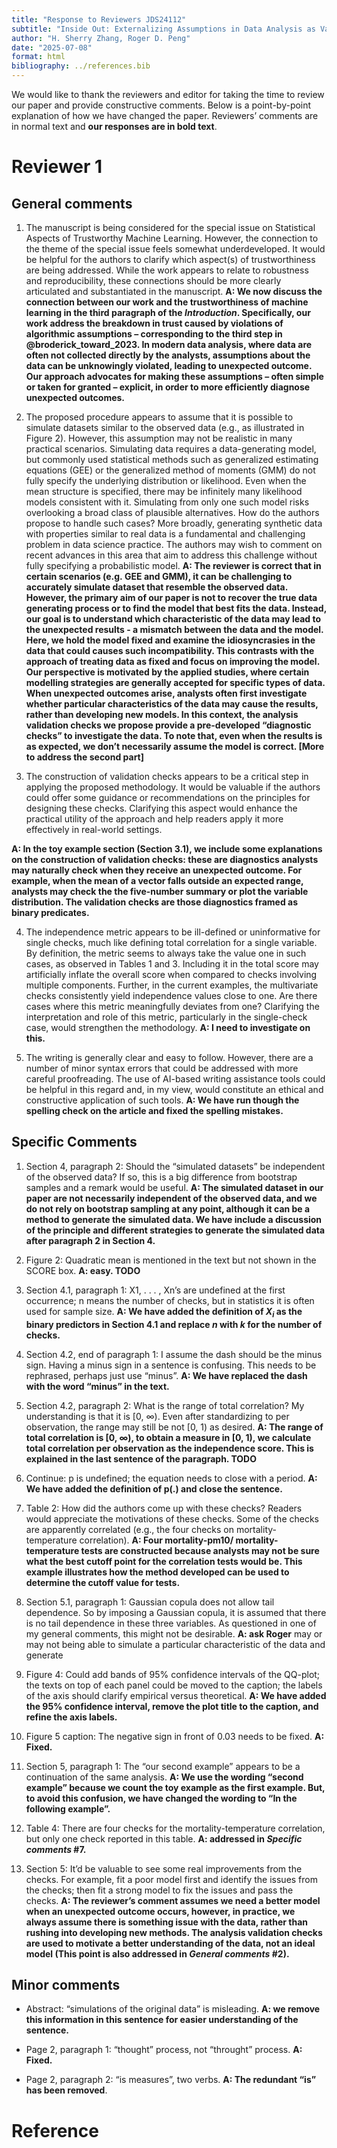 ```yaml
---
title: "Response to Reviewers JDS24112"
subtitle: "Inside Out: Externalizing Assumptions in Data Analysis as Validation Checks"
author: "H. Sherry Zhang, Roger D. Peng"
date: "2025-07-08"
format: html
bibliography: ../references.bib
---
```



We would like to thank the reviewers and editor for taking the time to review our paper and provide constructive comments. Below is a point-by-point explanation of how we have changed the paper. Reviewers' comments are in normal text and **our responses are in bold text**.

# Reviewer 1

## General comments

1. The manuscript is being considered for the special issue on Statistical Aspects of Trustworthy Machine Learning. However, the connection to the theme of the special issue feels somewhat underdeveloped. It would be helpful for the authors to clarify which aspect(s) of trustworthiness are being addressed. While the work appears to relate to robustness and reproducibility, these connections should be more clearly articulated and substantiated in the manuscript. **A: We now discuss the connection between our work and the trustworthiness of machine learning in the third paragraph of the *Introduction*. Specifically, our work address the breakdown in trust caused by  violations of algorithmic assumptions -- corresponding to the third step in @broderick_toward_2023. In modern data analysis, where data are often not collected directly by the analysts, assumptions about the data can be unknowingly violated, leading to unexpected outcome. Our approach advocates for making these assumptions -- often simple or taken for granted -- explicit, in order to more efficiently diagnose unexpected outcomes. **

2. The proposed procedure appears to assume that it is possible to simulate datasets similar to the observed data (e.g., as illustrated in Figure 2). However, this assumption may not be realistic in many practical scenarios. Simulating data requires a data-generating model, but commonly used statistical methods such as generalized estimating equations (GEE) or the generalized method of moments (GMM) do not fully specify the underlying distribution or likelihood. Even when the mean structure is specified, there may be infinitely many likelihood models consistent with it. Simulating from only one such model risks overlooking a broad class of plausible alternatives. How do the authors propose to handle such cases? More broadly, generating synthetic data with properties similar to real data is a fundamental and challenging problem in data science practice. The authors may wish to comment on recent advances in this area that aim to address this challenge without fully specifying a probabilistic model. **A: The reviewer is correct that in certain scenarios (e.g. GEE and GMM), it can be challenging to accurately simulate dataset that resemble the observed data. However, the primary aim of our paper is not to recover the true data generating process or to find the model that best fits the data. Instead, our goal is to understand which characteristic of the data may lead to the unexpected results - a mismatch between the data and the model. Here, we hold the model fixed and examine the idiosyncrasies in the data that could causes such incompatibility. This contrasts with the approach of treating data as fixed and focus on improving the model. Our perspective is motivated by the applied studies, where certain modelling strategies are generally accepted for specific types of data. When unexpected outcomes arise, analysts often first investigate whether particular characteristics of the data may cause the results, rather than developing new models. In this context, the analysis validation checks we propose provide a pre-developed "diagnostic checks" to investigate the data. To note that, even when the results is as expected, we don't necessarily assume the model is correct. [More to address the second part]** 

<!-- Train AI model with synthetic data. Take the image and rotate 45 degree. - maybe talk about it in the discussion** -->

3. The construction of validation checks appears to be a critical step in applying the proposed methodology. It would be valuable if the authors could offer some guidance or recommendations on the principles for designing these checks. Clarifying this aspect would enhance the practical utility of the approach and help readers apply it more effectively in real-world settings.

**A: In the toy example section (Section 3.1), we include some explanations on the construction of validation checks: these are diagnostics analysts may naturally check when they receive an unexpected outcome. For example, when the mean of a vector falls outside an expected range, analysts may check the the five-number summary or plot the variable distribution. The validation checks are those diagnostics framed as binary predicates. **

4. The independence metric appears to be ill-defined or uninformative for single checks, much like defining total correlation for a single variable. By definition, the metric seems to always take the value one in such cases, as observed in Tables 1 and 3. Including it in the total score may artificially inflate the overall score when compared to checks involving multiple components. Further, in the current examples, the multivariate checks consistently yield independence values close to one. Are there cases where this metric meaningfully deviates from one? Clarifying the interpretation and role of this metric, particularly in the single-check case, would strengthen the methodology. **A: I need to investigate on this.**


5. The writing is generally clear and easy to follow. However, there are a number of minor syntax errors that could be addressed with more careful proofreading. The use of AI-based writing assistance tools could be helpful in this regard and, in my view, would constitute an ethical and constructive application of such tools. **A: We have run though the spelling check on the article and fixed the spelling mistakes.**


## Specific Comments

1.  Section 4, paragraph 2: Should the “simulated datasets” be independent of the observed data? If so, this is a big difference from bootstrap samples and a remark would be useful. **A: The simulated dataset in our paper are not necessarily independent of the observed data, and we do not rely on bootstrap sampling at any point, although it can be a method to generate the simulated data. We have include a discussion of the principle and different strategies to generate the simulated data after paragraph 2 in Section 4.** 
 
2.  Figure 2: Quadratic mean is mentioned in the text but not shown in the SCORE box. **A: easy. TODO**

3.  Section 4.1, paragraph 1: X1, . . . , Xn’s are undefined at the first occurrence; n means the number of checks, but in statistics it is often used for sample size. **A: We have added the definition of $X_i$ as the binary predictors in Section 4.1 and replace $n$ with $k$ for the number of checks. **

4.  Section 4.2, end of paragraph 1: I assume the dash should be the minus sign. Having a minus sign in a sentence is confusing. This needs to be rephrased, perhaps just use “minus”.  **A: We have replaced the dash with the word "minus" in the text. **

5.  Section 4.2, paragraph 2: What is the range of total correlation? My understanding is that it is \[0, ∞). Even after standardizing to per observation, the range may still be not \[0, 1) as desired. **A: The range of total correlation is \[0, ∞), to obtain a measure in \[0, 1), we calculate total correlation per observation as the independence score. This is explained in the last sentence of the paragraph. TODO**

6.  Continue: p is undefined; the equation needs to close with a period.  **A: We have added the definition of p(.) and close the sentence.**

7.  Table 2: How did the authors come up with these checks? Readers would appreciate the motivations of these checks. Some of the checks are apparently correlated (e.g., the four checks on mortality-temperature correlation). **A: Four mortality-pm10/ mortality-temperature tests are constructed because analysts may not be sure what the best cutoff point for the correlation tests would be. This example illustrates how the method developed can be used to determine the cutoff value for tests.**

8.  Section 5.1, paragraph 1: Gaussian copula does not allow tail dependence. So by imposing a Gaussian copula, it is assumed that there is no tail dependence in these three variables. As questioned in one of my general comments, this might not be desirable. **A: ask Roger** may or may not being able to simulate a particular characteristic of the data and generate

9.  Figure 4: Could add bands of 95% confidence intervals of the QQ-plot; the texts on top of each panel could be moved to the caption; the labels of the axis should clarify empirical versus theoretical. **A: We have added the 95% confidence interval, remove the plot title to the caption, and refine the axis labels.**

10. Figure 5 caption: The negative sign in front of 0.03 needs to be fixed. **A: Fixed.**

11. Section 5, paragraph 1: The “our second example” appears to be a continuation of the same analysis. **A: We use the wording "second example" because we count the toy example as the first example. But, to avoid this confusion, we have changed the wording to "In the following example".**

12. Table 4: There are four checks for the mortality-temperature correlation, but only one check reported in this table. **A: addressed in *Specific comments* #7. **

13. Section 5: It’d be valuable to see some real improvements from the checks. For example, fit a poor model first and identify the issues from the checks; then fit a strong model to fix the issues and pass the checks. **A: The reviewer's comment assumes we need a better model when an unexpected outcome occurs, however, in practice, we always assume there is something issue with the data, rather than rushing into developing new methods. The analysis validation checks are used to motivate a better understanding of the data, not an ideal model (This point is also addressed in *General comments* #2).**

## Minor comments

-   Abstract: “simulations of the original data” is misleading. **A: we remove this information in this sentence for easier understanding of the sentence. **

-   Page 2, paragraph 1: “thought” process, not “throught” process. **A: Fixed.**

-   Page 2, paragraph 2: “is measures”, two verbs. **A: The redundant "is" has been removed**.


# Reference
